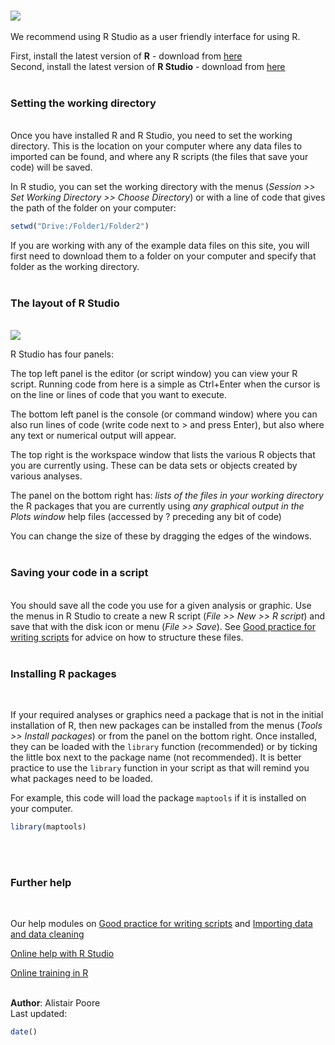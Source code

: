<br>
![](blue-125.png)
<br><br>
We recommend using R Studio as a user friendly interface for using R.

First, install the latest version of **R** - download from [here](http://cran.rstudio.com/)<br>
Second, install the latest version of **R Studio** - download from [here](http://www.rstudio.com/products/rstudio/download/)
<br><br>

### Setting the working directory
<br>
Once you have installed R and R Studio, you need to set the working directory. This is the location on your computer where any data files to imported can be found, and where any R scripts (the files that save your code) will be saved. 

In R studio, you can set the working directory with the menus (*Session >> Set Working Directory >> Choose Directory*) or with a line of code that gives the path of the folder on your computer:

```{r, eval =FALSE}
setwd("Drive:/Folder1/Folder2")
```

If you are working with any of the example data files on this site, you will first need to download them to a folder on your computer and specify that folder as the working directory.
<br><br>

### The layout of R Studio
<br>
![](Installing_R_and_R_Studio_image.jpg)

R Studio has four panels:

The top left panel is the editor (or script window) you can view your R script. Running code from here is a simple as Ctrl+Enter when the cursor is on the line or lines of code that you want to execute.

The bottom left panel is the console (or command window) where you can also run lines of code (write code next to > and press Enter), but also where any text or numerical output will appear.

The top right is the workspace window that lists the various R objects that you are currently using. These can be data sets or objects created by various analyses.

The panel on the bottom right has:
*lists of the files in your working directory
*the R packages that you are currently using
*any graphical output in the Plots window
*help files (accessed by ? preceding any bit of code)

You can change the size of these by dragging the edges of the windows.
<br><br>

### Saving your code in a script
<br>
You should save all the code you use for a given analysis or graphic. Use the menus in R Studio to create a new R script (*File >> New >> R script*) and save that with the disk icon or menu (*File >> Save*). See [Good practice for writing scripts](http:environmentalcomputing.net/Good-practice-for-writing-scripts/) for advice on how to structure these files.
<br><br>

### Installing R packages
<br>

If your required analyses or graphics need a package that is not in the initial installation of R, then new packages can be installed from the menus (*Tools >> Install packages*) or from the panel on the bottom right. Once installed, they can be loaded with the `library` function (recommended) or by ticking the little box next to the package name (not recommended). It is better practice to use the `library` function in your script as that will remind you what packages need to be loaded.

For example, this code will load the package `maptools` if it is installed on your computer.

```{r,eval=FALSE}
library(maptools)
```
<br><br>

### Further help
<br>

Our help modules on [Good practice for writing scripts](http:environmentalcomputing.net/Good-practice-for-writing-scripts/) and [Importing data and data cleaning](http:environmentalcomputing.net/Importing-data-and-data-cleaning/)

[Online help with R Studio](https://support.rstudio.com/hc/en-us/sections/200107586-Using-RStudio)

[Online training in R](http://www.rstudio.com/training/online-learning/)
<br><br>

**Author**: Alistair Poore
<br>
Last updated:
```{r,echo=F}
date()
```
